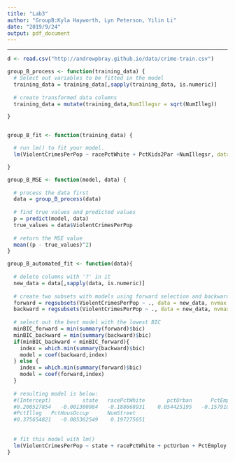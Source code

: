 ```yaml
---
title: "Lab3"
author: "GroupB:Kyla Hayworth, Lyn Peterson, Yilin Li"
date: "2019/9/24"
output: pdf_document
---
```


* * *

```r
d <- read.csv("http://andrewpbray.github.io/data/crime-train.csv")

group_B_process <- function(training_data) {
  # Select out variables to be fitted in the model
  training_data = training_data[,sapply(training_data, is.numeric)]
  
  # create transformed data columns
  training_data = mutate(training_data,NumIllegsr = sqrt(NumIlleg))

}


group_B_fit <- function(training_data) {

  # run lm() to fit your model.
  lm(ViolentCrimesPerPop ~ racePctWhite + PctKids2Par +NumIllegsr, data = training_data)

}

group_B_MSE <- function(model, data) {
  
  # process the data first 
  data = group_B_process(data)
  
  # find true values and predicted values
  p = predict(model, data)
  true_values = data$ViolentCrimesPerPop
  
  # return the MSE value 
  mean((p - true_values)^2)
}

group_B_automated_fit <- function(data){
  
  # delete columns with '?' in it
  new_data = data[,sapply(data, is.numeric)]
  
  # create two subsets with models using forward selection and backward selection seperately. 
  forward = regsubsets(ViolentCrimesPerPop ~ ., data = new_data, nvmax = 25, method = "forward")
  backward = regsubsets(ViolentCrimesPerPop ~ ., data = new_data, nvmax = 25, method = "backward")
  
  # select out the best model with the lowest BIC
  minBIC_forward = min(summary(forward)$bic)
  minBIC_backward = min(summary(backward)$bic)
  if(minBIC_backward < minBIC_forward){
    index = which.min(summary(backward)$bic)
    model = coef(backward,index)
  } else {
    index = which.min(summary(forward)$bic)
    model = coef(forward,index)
  }
  
  # resulting model is below:
  #(Intercept)          state   racePctWhite       pctUrban      PctEmploy MalePctDivorce   FemalePctDiv     PersPerFam    
  #0.200527854   -0.001300984   -0.188668931    0.054425195   -0.157910910    0.354996125   -0.041471460    0.158280517    
  #PctIlleg   PctHousOccup      NumStreet                                                                                 
  #0.375654821   -0.085362549    0.197275651 
  
  
  # fit this model with lm()
  lm(ViolentCrimesPerPop ~ state + racePctWhite + pctUrban + PctEmploy + MalePctDivorce + FemalePctDiv + PersPerFam + PctIlleg + PctHousOccup + NumStreet , data = new_data)
}
```